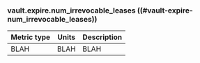 ### vault.expire.num_irrevocable_leases ((#vault-expire-num_irrevocable_leases))

Metric type | Units | Description
----------- | ----- | -----------
BLAH     | BLAH    | BLAH